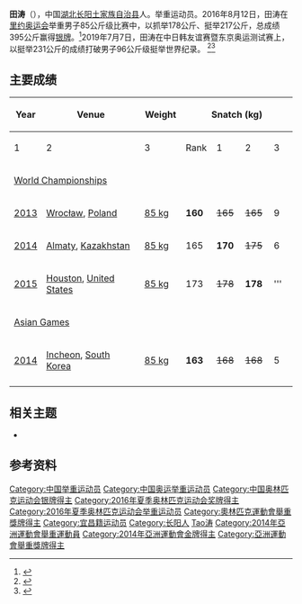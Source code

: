 {{Infobox sportsperson
| headercolor    = 
| name           = 田濤
| image          = Tian Tao Rio 2016.jpg
| image_size     = 
| caption        = Tian Tao in competition
| nationality    = 中国
| residence      = 
| birth_date     = {{birth date and age|1994|4|8|df=y}} 
| birth_place    = [[湖北省|湖北省]][[宜昌市|宜昌市]]
| height         = {{convert|1.72|m|ftin|abbr=on}}
| weight         = {{convert|85|kg|lb st|abbr=on}}
| website        = 
| country        = {{CHN}}
| sport          = [[举重|举重]]
| event          = –77kg (-2012), –85kg (2013-), –96kg (2018-)
| coach          = Yu Jie<ref name ="IWF bio">{{cite web|url=http://www.iwf.net/biography/?id=1043671|title=IWF Biography|accessdate=2016-08-07|archive-date=2016-08-09|archive-url=https://web.archive.org/web/20160809164951/http://www.iwf.net/biography/?id=1043671|dead-url=no}}</ref>
| pb             = {{unbulleted list|Snatch: 178 kg (2015)|Clean and jerk: 218 kg (2014, '''[[List_of_Junior_world_records_in_Olympic_weightlifting|JWR]]''', '''[[List_of_Asian_Games_records_in_weightlifting|AGR]]''')|Total: 381 kg (2014, '''[[List_of_Asian_Games_records_in_weightlifting|AGR]]''')}}
| show-medals    = yes
| medaltemplates =
{{MedalCompetition|[[奥林匹克运动会|奥林匹克运动会]]}}
{{MedalSilver| [[2016年夏季奥林匹克运动会|2016年 里约热内卢]]|[[2016年夏季奥林匹克运动会举重比赛－男子85公斤级|85公斤级]]}}
{{MedalCompetition|[[世界舉重錦標賽|世界舉重錦標賽]]}}
{{MedalGold|[[2019年世界舉重錦標賽|2019年 芭達雅]]|96公斤級}}
{{MedalSilver|[[2018年世界舉重錦標賽|2018年 阿什哈巴德]]|96公斤級}}
{{MedalCompetition|[[亞洲運動會|亞洲運動會]]}}
{{MedalGold|[[2014年亞洲運動會|2014年 仁川]]|[[2014年亞洲運動會舉重比賽|85公斤級]]}}
}}

'''田涛'''（{{bd|1994年|4月8日| |catIdx=Tian田涛}}），中国[[湖北|湖北]][[长阳土家族自治县|长阳土家族自治县]]人。举重运动员。2016年8月12日，田涛在[[里约奥运会|里约奥运会]]举重男子85公斤级比赛中，以抓举178公斤、挺举217公斤，总成绩395公斤赢得[[银牌|银牌]]。<ref >{{cite web |url=http://www.hb.chinanews.com/news/shipin/2016/0814/2332.html |language= |title=田涛破奥运会纪录摘银 母亲：为儿子感到高兴 |publisher=中国新闻网 |date=2016年8月14日 |accessdate= |archive-date=2016年8月21日 |archive-url=https://web.archive.org/web/20160821131344/http://www.hb.chinanews.com/news/shipin/2016/0814/2332.html |dead-url=no }}</ref>2019年7月7日，田涛在中日韩友谊赛暨东京奥运测试赛上，以挺举231公斤的成绩打破男子96公斤级挺举世界纪录。 <ref>{{Cite web|title=2020年中国男子举重锦标赛综述|url=https://olympics.com/tokyo-2020/zh/news/wrap-up-china-mens-national-championships-of-weightlifting|access-date=2021-08-02|work=2020年东京奥运会|language=zh-CN|archive-date=2021-08-02|archive-url=https://web.archive.org/web/20210802104129/https://olympics.com/tokyo-2020/zh/news/wrap-up-china-mens-national-championships-of-weightlifting|dead-url=no}}</ref><ref>{{Cite web|title=非常圆满！中国队13金，田涛挺举231公斤，新世界纪录|url=https://www.163.com/dy/article/EJKKB4KM053727SQ.html|access-date=2021-08-02|date=2019-07-09|last=网易|work=www.163.com|archive-date=2021-08-02|archive-url=https://web.archive.org/web/20210802104055/https://www.163.com/dy/article/EJKKB4KM053727SQ.html|dead-url=no}}</ref>

==主要成绩==

{|class = "wikitable" style="text-align:center;"
! rowspan=2 width=40|Year
! rowspan=2 width=250|Venue
! rowspan=2 width=60|Weight
!colspan=4| Snatch (kg)
!colspan=4| Clean & Jerk (kg)
!rowspan=2 width=40| Total
!rowspan=2 width=40| Rank
|-
! width=40|1
! width=40|2
! width=40|3
! width=40|Rank
! width=40|1
! width=40|2
! width=40|3
! width=40|Rank
|-
! colspan=13|[[World_Weightlifting_Championships|World Championships]]
|-
|[[2013_World_Weightlifting_Championships|2013]] || align=left| {{flagicon|POL}} [[Wrocław|Wrocław]], [[Poland|Poland]] || [[2013_World_Weightlifting_Championships_–_Men's_85_kg|85 kg]] ||'''160'''||<s>165||<s>165||9||--||--||--||--||--||--
|-
|[[2014_World_Weightlifting_Championships|2014]] || align=left| {{flagicon|KAZ}} [[Almaty|Almaty]], [[Kazakhstan|Kazakhstan]] || [[2014_World_Weightlifting_Championships_–_Men's_85_kg|85 kg]] ||165||'''170'''||<s>175||6||'''205'''||<s>211||<s>219||5||'''375'''||'''6
|-
|[[2015_World_Weightlifting_Championships|2015]] || align=left| {{flagicon|USA}} [[Houston|Houston]], [[United_States|United States]] || [[2015_World_Weightlifting_Championships_–_Men's_85_kg|85 kg]] ||173||<s>178||'''178'''||'''{{gold1}}||<s>211||<s>211||<s>211||--||--||--
|-
! colspan=13|[[Weightlifting_at_the_Asian_Games|Asian Games]]
|-
|[[Weightlifting_at_the_2014_Asian_Games|2014]] || align=left| {{flagicon|KOR}} [[Incheon|Incheon]], [[South_Korea|South Korea]] || [[Weightlifting_at_the_2014_Asian_Games_–_Men's_85_kg|85 kg]] ||'''163'''||<s>168||<s>168||5||205||211||'''218'''||1||'''381'''||'''{{gold1}}
|-
|}
==相关主题==
*

==参考资料==
{{reflist}}
{{2016 China Olympic Weightlifting Team}}
{{DEFAULTSORT:Tian田涛}}
[[Category:中国举重运动员|Category:中国举重运动员]]
[[Category:中国奥运举重运动员|Category:中国奥运举重运动员]]
[[Category:中国奥林匹克运动会银牌得主|Category:中国奥林匹克运动会银牌得主]]
[[Category:2016年夏季奥林匹克运动会奖牌得主|Category:2016年夏季奥林匹克运动会奖牌得主]]
[[Category:2016年夏季奥林匹克运动会举重运动员|Category:2016年夏季奥林匹克运动会举重运动员]]
[[Category:奧林匹克運動會舉重獎牌得主|Category:奧林匹克運動會舉重獎牌得主]]
[[Category:宜昌籍运动员|Category:宜昌籍运动员]]
[[Category:长阳人|Category:长阳人]]
[[Category:田姓|Tao涛]]
[[Category:2014年亞洲運動會舉重運動員|Category:2014年亞洲運動會舉重運動員]]
[[Category:2014年亞洲運動會金牌得主|Category:2014年亞洲運動會金牌得主]]
[[Category:亞洲運動會舉重獎牌得主|Category:亞洲運動會舉重獎牌得主]]